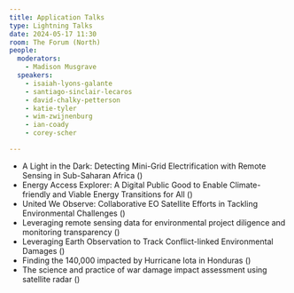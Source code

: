 ```yaml
---
title: Application Talks
type: Lightning Talks
date: 2024-05-17 11:30
room: The Forum (North)
people:
  moderators:
    - Madison Musgrave
  speakers:
    - isaiah-lyons-galante
    - santiago-sinclair-lecaros
    - david-chalky-petterson
    - katie-tyler
    - wim-zwijnenburg
    - ian-coady
    - corey-scher

---
```


- A Light in the Dark: Detecting Mini-Grid Electrification with Remote Sensing in Sub-Saharan Africa (<Speaker name='isaiah-lyons-galante' />)
- Energy Access Explorer: A Digital Public Good to Enable Climate-friendly and Viable Energy Transitions for All (<Speaker name='santiago-sinclair-lecaros' />)
- United We Observe: Collaborative EO Satellite Efforts in Tackling Environmental Challenges (<Speaker name='david-chalky-petterson' />)
- Leveraging remote sensing data for environmental project diligence and monitoring transparency (<Speaker name='katie-tyler' />)
- Leveraging Earth Observation to Track Conflict-linked Environmental Damages (<Speaker name='wim-zwijnenburg' />)
- Finding the 140,000 impacted by Hurricane Iota in Honduras (<Speaker name='ian-coady' />)
- The science and practice of war damage impact assessment using satellite radar (<Speaker name='corey-scher' />)




